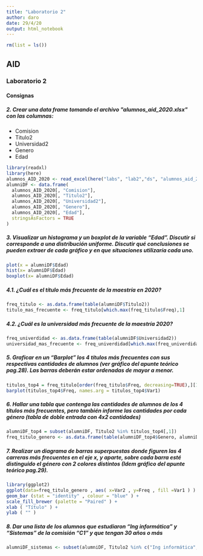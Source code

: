 ```yaml
---
title: "Laboratorio 2"
author: daro
date: 29/4/20
output: html_notebook
---
```

```r
rm(list = ls())
```

## AID
### Laboratorio 2
#### Consignas
##### 2. Crear una data frame tomando el archivo \"alumnos_aid_2020.xlsx\" con las columnas:
* Comision
* Titulo2
* Universidad2
* Genero
* Edad

```r
library(readxl)
library(here)
alumnos_AID_2020 <- read_excel(here("labs", "lab2","ds", "alumnos_aid_2020.xlsx"))
alumniDF <- data.frame(
  alumnos_AID_2020[, "Comision"],
  alumnos_AID_2020[, "Titulo2"],
  alumnos_AID_2020[, "Universidad2"],
  alumnos_AID_2020[, "Genero"],
  alumnos_AID_2020[, "Edad"],
  stringsAsFactors = TRUE
)
```

##### 3. Visualizar un histograma y un boxplot de la variable “Edad”. Discutir si corresponde a una distribución uniforme. Discutir qué conclusiones se pueden extraer de cada gráfico y en que situaciones utilizaría cada uno.

```r
plot(x = alumniDF$Edad)
hist(x= alumniDF$Edad)
boxplot(x= alumniDF$Edad)
```


##### 4.1. ¿Cuál es el título más frecuente de la maestría en 2020?

```r
freq_titulo <- as.data.frame(table(alumniDF$Titulo2))
titulo_mas_frecuente <- freq_titulo[which.max(freq_titulo$Freq),1]
```

##### 4.2. ¿Cuál es la universidad más frecuente de la maestría 2020?

```r
freq_univerdidad <- as.data.frame(table(alumniDF$Universidad2))
universidad_mas_frecuente <- freq_univerdidad[which.max(freq_univerdidad$Freq),1]
```

##### 5. Graficar en un “Barplot” los 4 títulos más frecuentes con sus respectivas cantidades de alumnos (ver gráfico del apunte teórico pag.28). Las barras deberán estar ordenadas de mayor a menor.

```r
titulos_top4 = freq_titulo[order(freq_titulo$Freq, decreasing=TRUE),][1:4,]
barplot(titulos_top4$Freq, names.arg = titulos_top4$Var1)
```

##### 6. Hallar una tabla que contenga las cantidades de alumnos de los 4 títulos más frecuentes, pero también informe las cantidades por cada género (tabla de doble entrada con 4x2 cantidades)

```r
alumniDF_top4 = subset(alumniDF, Titulo2 %in% titulos_top4[,1])
freq_titulo_genero <- as.data.frame(table(alumniDF_top4$Genero, alumniDF_top4$Titulo2))
```

##### 7. Realizar un diagrama de barras superpuestas donde figuren las 4 carreras más frecuentes en el eje x,  y aparte, sobre cada barra esté distinguido el género con 2 colores distintos (Idem gráfico del apunte teórico pag.29).

```r
library(ggplot2)
ggplot(data=freq_titulo_genero , aes( x=Var2 , y=Freq , fill =Var1 ) ) +
geom_bar (stat = "identity" , colour = "blue" ) +
scale_fill_brewer (palette = "Paired" ) +
xlab ( "Título" ) +
ylab ( "" )
```

##### 8. Dar una lista de los alumnos que estudiaron "Ing informática" y "Sistemas" de la comisión "C1" y que tengan 30 años o más

```r
alumniDF_sistemas <- subset(alumniDF, Titulo2 %in% c("Ing informática", " Sistemas") & Comision == 'C1')
```

